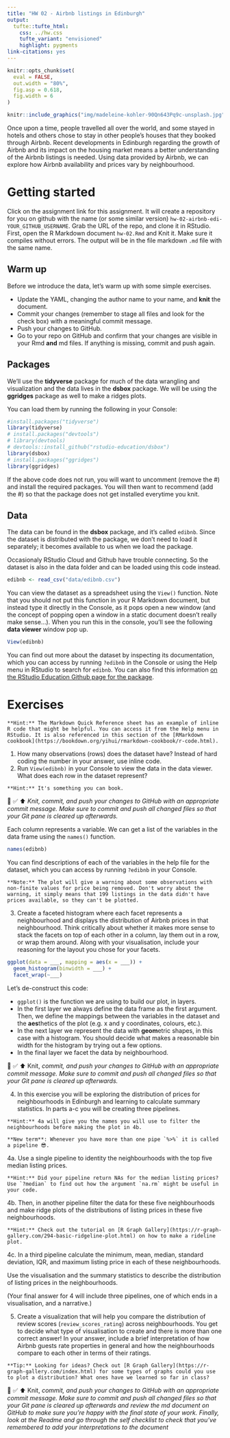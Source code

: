 ```yaml
---
title: "HW 02 - Airbnb listings in Edinburgh"
output: 
  tufte::tufte_html:
    css: ../hw.css
    tufte_variant: "envisioned"
    highlight: pygments
link-citations: yes
---
```


```r
knitr::opts_chunk$set(
  eval = FALSE,
  out.width = "80%",
  fig.asp = 0.618,
  fig.width = 6
)
```

```r
knitr::include_graphics("img/madeleine-kohler-90Qn643Pq9c-unsplash.jpg")
```

Once upon a time, people travelled all over the world, and some stayed in hotels and others chose to stay in other people's houses that they booked through Airbnb.
Recent developments in Edinburgh regarding the growth of Airbnb and its impact on the housing market means a better understanding of the Airbnb listings is needed.
Using data provided by Airbnb, we can explore how Airbnb availability and prices vary by neighbourhood.

# Getting started

Click on the assignment link for this assignment.
It will create a repository for you on github with the name (or some similar version) `hw-02-airbnb-edi-YOUR_GITHUB_USERNAME`.
Grab the URL of the repo, and clone it in RStudio.
First, open the R Markdown document `hw-02.Rmd` and Knit it.
Make sure it compiles without errors.
The output will be in the file markdown `.md` file with the same name.

## Warm up

Before we introduce the data, let's warm up with some simple exercises.

-   Update the YAML, changing the author name to your name, and **knit** the document.
-   Commit your changes (remember to stage all files and look for the check box) with a meaningful commit message.
-   Push your changes to GitHub.
-   Go to your repo on GitHub and confirm that your changes are visible in your Rmd **and** md files. If anything is missing, commit and push again.

## Packages

We'll use the **tidyverse** package for much of the data wrangling and visualization and the data lives in the **dsbox** package.
We will be using the **ggridges** package as well to make a ridges plots.

You can load them by running the following in your Console:

```r
#install.packages("tidyverse")
library(tidyverse)
# install.packages("devtools")
# library(devtools)
# devtools::install_github("rstudio-education/dsbox")
library(dsbox)
# install.packages("ggridges")
library(ggridges)
```

If the above code does not run, you will want to uncomment (remove the \#) and install the required packages.
You will then want to recommend (add the \#) so that the package does not get installed everytime you knit.

## Data

The data can be found in the **dsbox** package, and it's called `edibnb`.
Since the dataset is distributed with the package, we don't need to load it separately; it becomes available to us when we load the package.

Occasionaly RStudio Cloud and Github have trouble connecting.
So the dataset is also in the data folder and can be loaded using this code instead.

```r

edibnb <- read_csv("data/edibnb.csv")

```

You can view the dataset as a spreadsheet using the `View()` function.
Note that you should not put this function in your R Markdown document, but instead type it directly in the Console, as it pops open a new window (and the concept of popping open a window in a static document doesn't really make sense...).
When you run this in the console, you'll see the following **data viewer** window pop up.

```r
View(edibnb)
```

You can find out more about the dataset by inspecting its documentation, which you can access by running `?edibnb` in the Console or using the Help menu in RStudio to search for `edibnb`.
You can also find this information [on the RStudio Education Github page for the package](https://rstudio-education.github.io/dsbox/reference/edibnb.html).

# Exercises

```marginfigure
**Hint:** The Markdown Quick Reference sheet has an example of inline R code that might be helpful. You can access it from the Help menu in RStudio. It is also referenced in this section of the [RMarkdown cookbook](https://bookdown.org/yihui/rmarkdown-cookbook/r-code.html).
```

1.  How many observations (rows) does the dataset have? Instead of hard coding the number in your answer, use inline code.
2.  Run `View(edibnb)` in your Console to view the data in the data viewer. What does each row in the dataset represent?

```marginfigure
**Hint:** It's something you can book.
```

🧶 ✅ ⬆️ *Knit,* *commit, and push your changes to GitHub with an appropriate commit message. Make sure to commit and push all changed files so that your Git pane is cleared up afterwards.*

Each column represents a variable.
We can get a list of the variables in the data frame using the `names()` function.

```r
names(edibnb)
```

You can find descriptions of each of the variables in the help file for the dataset, which you can access by running `?edibnb` in your Console.

```marginfigure
**Note:** The plot will give a warning about some observations with non-finite values for price being removed. Don't worry about the warning, it simply means that 199 listings in the data didn't have prices available, so they can't be plotted.
```

3.  Create a faceted histogram where each facet represents a neighbourhood and displays the distribution of Airbnb prices in that neighbourhood. Think critically about whether it makes more sense to stack the facets on top of each other in a column, lay them out in a row, or wrap them around. Along with your visualisation, include your reasoning for the layout you chose for your facets.

```r
ggplot(data = ___, mapping = aes(x = ___)) +
  geom_histogram(binwidth = ___) +
  facet_wrap(~___)
```

Let's de-construct this code:

-   `ggplot()` is the function we are using to build our plot, in layers.
-   In the first layer we always define the data frame as the first argument. Then, we define the mappings between the variables in the dataset and the **aes**thetics of the plot (e.g. x and y coordinates, colours, etc.).
-   In the next layer we represent the data with **geom**etric shapes, in this case with a histogram. You should decide what makes a reasonable bin width for the histogram by trying out a few options.
-   In the final layer we facet the data by neighbourhood.

🧶 ✅ ⬆️ Knit, *commit, and push your changes to GitHub with an appropriate commit message. Make sure to commit and push all changed files so that your Git pane is cleared up afterwards.*

4.  In this exercise you will be exploring the distribution of prices for neighbourhoods in Edinburgh and learning to calculate summary statistics. In parts a-c you will be creating three pipelines.

```marginfigure
**Hint:** 4a will give you the names you will use to filter the neighbourhoods before making the plot in 4b. 
```

```marginfigure
**New term**: Whenever you have more than one pipe `%>%` it is called a pipeline 😎.
```

4a.
Use a single pipeline to identity the neighbourhoods with the top five median listing prices.

```marginfigure
**Hint:** Did your pipeline return NAs for the median listing prices? Use `?median` to find out how the argument `na.rm` might be useful in your code. 
```

4b.
Then, in another pipeline filter the data for these five neighbourhoods and make ridge plots of the distributions of listing prices in these five neighbourhoods.

```marginfigure
**Hint:** Check out the tutorial on [R Graph Gallery](https://r-graph-gallery.com/294-basic-ridgeline-plot.html) on how to make a rideline plot.
```

4c.
In a third pipeline calculate the minimum, mean, median, standard deviation, IQR, and maximum listing price in each of these neighbourhoods.

Use the visualisation and the summary statistics to describe the distribution of listing prices in the neighbourhoods.

(Your final answer for 4 will include three pipelines, one of which ends in a visualisation, and a narrative.)

5.  Create a visualization that will help you compare the distribution of review scores (`review_scores_rating`) across neighbourhoods. You get to decide what type of visualisation to create and there is more than one correct answer! In your answer, include a brief interpretation of how Airbnb guests rate properties in general and how the neighbourhoods compare to each other in terms of their ratings.

```marginfigure
**Tip:** Looking for ideas? Check out [R Graph Gallery](https://r-graph-gallery.com/index.html) for some types of graphs could you use to plot a distribution? What ones have we learned so far in class?
```

🧶 ✅ ⬆️ Knit, *commit, and push your changes to GitHub with an appropriate commit message. Make sure to commit and push all changed files so that your Git pane is cleared up afterwards and review the md document on GitHub to make sure you're happy with the final state of your work. Finally, look at the Readme and go through the self checklist to check that you've remembered to add your interpretations to the document*
